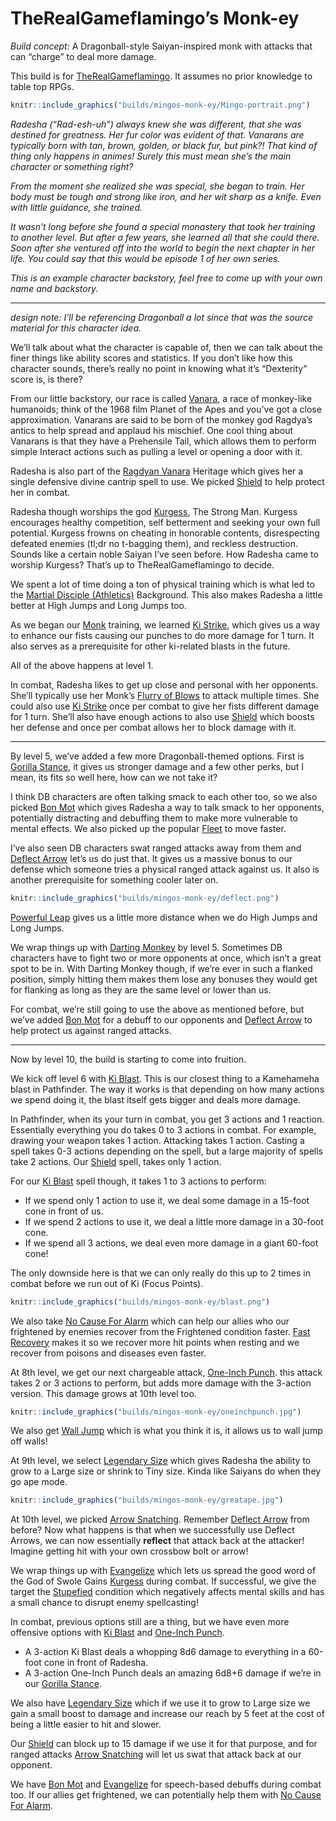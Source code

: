 # TheRealGameflamingo's Monk-ey

*Build concept:* A Dragonball-style Saiyan-inspired monk with attacks that can "charge" to deal more damage.

This build is for [TheRealGameflamingo](https://www.twitch.tv/TheRealGameflamingo). It assumes no prior knowledge to table top RPGs.

```{r echo=FALSE, fig.cap="Radesha the Vanara Monk", out.width = '75%', fig.align='center', fig.pos = 'H'}
knitr::include_graphics("builds/mingos-monk-ey/Mingo-portrait.png")
```

*Radesha ("Rad-esh-uh") always knew she was different, that she was destined for greatness. Her fur color was evident of that. Vanarans are typically born with tan, brown, golden, or black fur, but pink?! That kind of thing only happens in animes! Surely this must mean she's the main character or something right?*

*From the moment she realized she was special, she began to train. Her body must be tough and strong like iron, and her wit sharp as a knife. Even with little guidance, she trained.*

*It wasn't long before she found a special monastery that took her training to another level. But after a few years, she learned all that she could there. Soon after she ventured off into the world to begin the next chapter in her life. You could say that this would be episode 1 of her own series.*

*This is an example character backstory, feel free to come up with your own name and backstory.*

---

*design note: I'll be referencing Dragonball a lot since that was the source material for this character idea.*

We'll talk about what the character is capable of, then we can talk about the finer things like ability scores and statistics. If you don't like how this character sounds, there's really no point in knowing what it's "Dexterity" score is, is there?

From our little backstory, our race is called [Vanara](https://2e.aonprd.com/Ancestries.aspx?ID=55), a race of monkey-like humanoids; think of the 1968 film Planet of the Apes and you've got a close approximation. Vanarans are said to be born of the monkey god Ragdya's antics to help spread and applaud his mischief. One cool thing about Vanarans is that they have a Prehensile Tail, which allows them to perform simple Interact actions such as pulling a level or opening a door with it.

Radesha is also part of the [Ragdyan Vanara](https://2e.aonprd.com/Heritages.aspx?ID=223) Heritage which gives her a single defensive divine cantrip spell to use. We picked [Shield](https://2e.aonprd.com/Spells.aspx?ID=280) to help protect her in combat.

Radesha though worships the god [Kurgess](https://2e.aonprd.com/Deities.aspx?ID=42), The Strong Man. Kurgess encourages healthy competition, self betterment and seeking your own full potential. Kurgess frowns on cheating in honorable contents, disrespecting defeated enemies (tl;dr no t-bagging them), and reckless destruction. Sounds like a certain noble Saiyan I've seen before. How Radesha came to worship Kurgess? That's up to TheRealGameflamingo to decide.

We spent a lot of time doing a ton of physical training which is what led to the [Martial Disciple (Athletics)](https://2e.aonprd.com/Backgrounds.aspx?ID=24) Background. This also makes Radesha a little better at High Jumps and Long Jumps too.

As we began our [Monk](https://2e.aonprd.com/Classes.aspx?ID=8) training, we learned [Ki Strike](https://2e.aonprd.com/Feats.aspx?ID=433), which gives us a way to enhance our fists causing our punches to do more damage for 1 turn. It also serves as a prerequisite for other ki-related blasts in the future.

All of the above happens at level 1.

In combat, Radesha likes to get up close and personal with her opponents. She'll typically use her Monk's [Flurry of Blows](https://2e.aonprd.com/Actions.aspx?ID=9) to attack multiple times. She could also use [Ki Strike](https://2e.aonprd.com/Feats.aspx?ID=433) once per combat to give her fists different damage for 1 turn. She'll also have enough actions to also use [Shield](https://2e.aonprd.com/Spells.aspx?ID=280) which boosts her defense and once per combat allows her to block damage with it.

---

By level 5, we've added a few more Dragonball-themed options. First is [Gorilla Stance](https://2e.aonprd.com/Feats.aspx?ID=1733), it gives us stronger damage and a few other perks, but I mean, its fits so well here, how can we not take it?

I think DB characters are often talking smack to each other too, so we also picked [Bon Mot](https://2e.aonprd.com/Feats.aspx?ID=2114) which gives Radesha a way to talk smack to her opponents, potentially distracting and debuffing them to make more vulnerable to mental effects.  We also picked up the popular [Fleet](https://2e.aonprd.com/Feats.aspx?ID=784) to move faster.

I've also seen DB characters swat ranged attacks away from them and [Deflect Arrow](https://2e.aonprd.com/Feats.aspx?ID=443) let's us do just that. It gives us a massive bonus to our defense which someone tries a physical ranged attack against us. It also is another prerequisite for something cooler later on.

```{r echo=FALSE, fig.cap="Deflecting ranged attacks", out.width = '75%', fig.align='center', fig.pos = 'H'}
knitr::include_graphics("builds/mingos-monk-ey/deflect.png")
```

[Powerful Leap](https://2e.aonprd.com/Feats.aspx?ID=820) gives us a little more distance when we do High Jumps and Long Jumps.

We wrap things up with [Darting Monkey](https://2e.aonprd.com/Feats.aspx?ID=4006) by level 5. Sometimes DB characters have to fight two or more opponents at once, which isn't a great spot to be in. With Darting Monkey though, if we're ever in such a flanked position, simply hitting them makes them lose any bonuses they would get for flanking as long as they are the same level or lower than us.

For combat, we're still going to use the above as mentioned before, but we've added [Bon Mot](https://2e.aonprd.com/Feats.aspx?ID=2114) for a debuff to our opponents and [Deflect Arrow](https://2e.aonprd.com/Feats.aspx?ID=443) to help protect us against ranged attacks.

---

Now by level 10, the build is starting to come into fruition.

We kick off level 6 with [Ki Blast](https://2e.aonprd.com/Feats.aspx?ID=452). This is our closest thing to a Kamehameha blast in Pathfinder. The way it works is that depending on how many actions we spend doing it, the blast itself gets bigger and deals more damage.

In Pathfinder, when its your turn in combat, you get 3 actions and 1 reaction. Essentially everything you do takes 0 to 3 actions in combat. For example, drawing your weapon takes 1 action. Attacking takes 1 action. Casting a spell takes 0-3 actions depending on the spell, but a large majority of spells take 2 actions. Our [Shield](https://2e.aonprd.com/Spells.aspx?ID=280) spell, takes only 1 action.

For our [Ki Blast](https://2e.aonprd.com/Feats.aspx?ID=452) spell though, it takes 1 to 3 actions to perform:

- If we spend only 1 action to use it, we deal some damage in a 15-foot cone in front of us.
- If we spend 2 actions to use it, we deal a little more damage in a 30-foot cone.
- If we spend all 3 actions, we deal even more damage in a giant 60-foot cone!

The only downside here is that we can only really do this up to 2 times in combat before we run out of Ki (Focus Points).

```{r echo=FALSE, fig.cap="when you 3 action Ki Blast", out.width = '75%', fig.align='center', fig.pos = 'H'}
knitr::include_graphics("builds/mingos-monk-ey/blast.png")
```

We also take [No Cause For Alarm](https://2e.aonprd.com/Feats.aspx?ID=2139) which can help our allies who our frightened by enemies recover from the Frightened condition faster. [Fast Recovery](https://2e.aonprd.com/Feats.aspx?ID=782) makes it so we recover more hit points when resting and we recover from poisons and diseases even faster.

At 8th level, we get our next chargeable attack, [One-Inch Punch](https://2e.aonprd.com/Feats.aspx?ID=1742). this attack takes 2 or 3 actions to perform, but adds more damage with the 3-action version. This damage grows at 10th level too.

```{r echo=FALSE, fig.cap="Just like a punching machine", out.width = '75%', fig.align='center', fig.pos = 'H'}
knitr::include_graphics("builds/mingos-monk-ey/oneinchpunch.jpg")
```

We also get [Wall Jump](https://2e.aonprd.com/Feats.aspx?ID=863) which is what you think it is, it allows us to wall jump off walls!

At 9th level, we select [Legendary Size](https://2e.aonprd.com/Feats.aspx?ID=4013) which gives Radesha the ability to grow to a Large size or shrink to Tiny size. Kinda like Saiyans do when they go ape mode.

```{r echo=FALSE, fig.cap="not as large but close", out.width = '75%', fig.align='center', fig.pos = 'H'}
knitr::include_graphics("builds/mingos-monk-ey/greatape.jpg")
```

At 10th level, we picked [Arrow Snatching](https://2e.aonprd.com/Feats.aspx?ID=458). Remember [Deflect Arrow](https://2e.aonprd.com/Feats.aspx?ID=443) from before? Now what happens is that when we successfully use Deflect Arrows, we can now essentially **reflect** that attack back at the attacker! Imagine getting hit with your own crossbow bolt or arrow!

We wrap things up with [Evangelize](https://2e.aonprd.com/Feats.aspx?ID=1180) which lets us spread the good word of the God of Swole Gains [Kurgess](https://2e.aonprd.com/Deities.aspx?ID=42) during combat. If successful, we give the target the [Stupefied](https://2e.aonprd.com/Conditions.aspx?ID=37) condition which negatively affects mental skills and has a small chance to disrupt enemy spellcasting!

In combat, previous options still are a thing, but we have even more offensive options with [Ki Blast](https://2e.aonprd.com/Feats.aspx?ID=452) and [One-Inch Punch](https://2e.aonprd.com/Feats.aspx?ID=1742). 

- A 3-action Ki Blast deals a whopping 8d6 damage to everything in a 60-foot cone in front of Radesha.
- A 3-action One-Inch Punch deals an amazing 6d8+6 damage if we're in our [Gorilla Stance](https://2e.aonprd.com/Feats.aspx?ID=1733).

We also have [Legendary Size](https://2e.aonprd.com/Feats.aspx?ID=4013) which if we use it to grow to Large size we gain a small boost to damage and increase our reach by 5 feet at the cost of being a little easier to hit and slower.

Our [Shield](https://2e.aonprd.com/Spells.aspx?ID=280) can block up to 15 damage if we use it for that purpose, and for ranged attacks [Arrow Snatching](https://2e.aonprd.com/Feats.aspx?ID=458) will let us swat that attack back at our opponent. 

We have [Bon Mot](https://2e.aonprd.com/Feats.aspx?ID=2114) and [Evangelize](https://2e.aonprd.com/Feats.aspx?ID=1180) for speech-based debuffs during combat too. If our allies get frightened, we can potentially help them with [No Cause For Alarm](https://2e.aonprd.com/Feats.aspx?ID=2139).